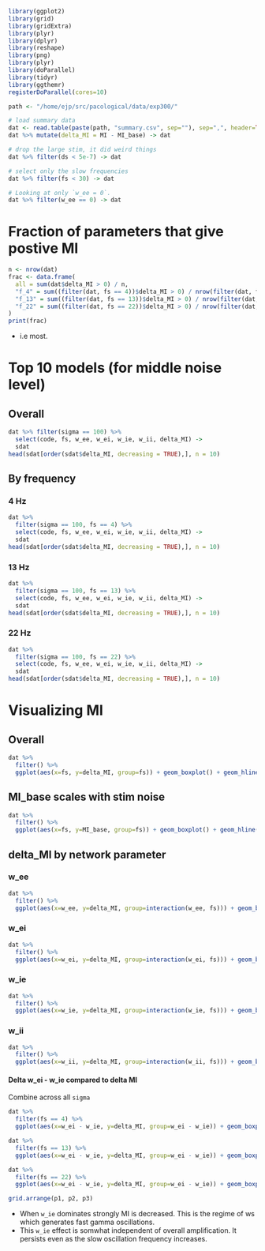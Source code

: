 ```r
library(ggplot2)
library(grid)
library(gridExtra)
library(plyr)
library(dplyr)
library(reshape)
library(png)
library(plyr)
library(doParallel)
library(tidyr)
library(ggthemr)
registerDoParallel(cores=10)

path <- "/home/ejp/src/pacological/data/exp300/"
```

```r
# load summary data
dat <- read.table(paste(path, "summary.csv", sep=""), sep=",", header=TRUE)
dat %>% mutate(delta_MI = MI - MI_base) -> dat

# drop the large stim, it did weird things
dat %>% filter(ds < 5e-7) -> dat

# select only the slow frequencies
dat %>% filter(fs < 30) -> dat

# Looking at only `w_ee = 0`.
dat %>% filter(w_ee == 0) -> dat
```

# Fraction of parameters that give postive MI

```r
n <- nrow(dat)
frac <- data.frame(
  all = sum(dat$delta_MI > 0) / n,
  "f_4" = sum((filter(dat, fs == 4))$delta_MI > 0) / nrow(filter(dat, fs == 4)),
  "f_13" = sum((filter(dat, fs == 13))$delta_MI > 0) / nrow(filter(dat, fs == 13)),
  "f_22" = sum((filter(dat, fs == 22))$delta_MI > 0) / nrow(filter(dat, fs == 22))
)
print(frac)
```

* i.e most.

# Top 10 models (for middle noise level)
## Overall

```r
dat %>% filter(sigma == 100) %>% 
  select(code, fs, w_ee, w_ei, w_ie, w_ii, delta_MI) -> 
  sdat
head(sdat[order(sdat$delta_MI, decreasing = TRUE),], n = 10)
```

## By frequency
### 4 Hz

```r
dat %>% 
  filter(sigma == 100, fs == 4) %>% 
  select(code, fs, w_ee, w_ei, w_ie, w_ii, delta_MI) -> 
  sdat
head(sdat[order(sdat$delta_MI, decreasing = TRUE),], n = 10)
```

### 13 Hz

```r
dat %>% 
  filter(sigma == 100, fs == 13) %>% 
  select(code, fs, w_ee, w_ei, w_ie, w_ii, delta_MI) -> 
  sdat
head(sdat[order(sdat$delta_MI, decreasing = TRUE),], n = 10)
```

### 22 Hz

```r
dat %>% 
  filter(sigma == 100, fs == 22) %>% 
  select(code, fs, w_ee, w_ei, w_ie, w_ii, delta_MI) -> 
  sdat
head(sdat[order(sdat$delta_MI, decreasing = TRUE),], n = 10)
```


# Visualizing MI 
## Overall

```r
dat %>%
  filter() %>%
  ggplot(aes(x=fs, y=delta_MI, group=fs)) + geom_boxplot() + geom_hline(yintercept = 0, color="grey") + theme_classic() + facet_grid(.~sigma) + xlab("Oscillation frequency")
```

## MI_base scales with stim noise

```r
dat %>%
  filter() %>%
  ggplot(aes(x=fs, y=MI_base, group=fs)) + geom_boxplot() + geom_hline(yintercept = 0, color="grey") + theme_classic() + facet_grid(.~sigma) + xlab("Oscillation frequency")
```

## delta_MI by network parameter
### w_ee

```r
dat %>%
  filter() %>%
  ggplot(aes(x=w_ee, y=delta_MI, group=interaction(w_ee, fs))) + geom_boxplot() + geom_hline(yintercept = 0, color="grey") + theme_classic() + facet_grid(sigma~fs) 
```

### w_ei

```r
dat %>%
  filter() %>%
  ggplot(aes(x=w_ei, y=delta_MI, group=interaction(w_ei, fs))) + geom_boxplot() + geom_hline(yintercept = 0, color="grey") + theme_classic() + facet_grid(sigma~fs) 
```

### w_ie

```r
dat %>%
  filter() %>%
  ggplot(aes(x=w_ie, y=delta_MI, group=interaction(w_ie, fs))) + geom_boxplot() + geom_hline(yintercept = 0, color="grey") + theme_classic() + facet_grid(sigma~fs) 
```

### w_ii

```r
dat %>%
  filter() %>%
  ggplot(aes(x=w_ii, y=delta_MI, group=interaction(w_ii, fs))) + geom_boxplot() + geom_hline(yintercept = 0, color="grey") + theme_classic() + facet_grid(sigma~fs) 
```

#### Delta w_ei - w_ie compared to delta MI

Combine across all `sigma`

```r
dat %>%
  filter(fs == 4) %>%
  ggplot(aes(x=w_ei - w_ie, y=delta_MI, group=w_ei - w_ie)) + geom_boxplot() + geom_vline(xintercept=0, color="grey") + geom_hline(yintercept=0, color="grey") + ylim(-1, 1) + theme_bw() + xlab("") + ggtitle("4 Hz oscillation freq.") -> p1

dat %>%
  filter(fs == 13) %>%
  ggplot(aes(x=w_ei - w_ie, y=delta_MI, group=w_ei - w_ie)) + geom_boxplot() + geom_vline(xintercept=0, color="grey") + geom_hline(yintercept=0, color="grey") + ylim(-1, 1) + theme_bw() + ylab("") + xlab("") + ggtitle("13 Hz oscillation freq.")-> p2

dat %>%
  filter(fs == 22) %>%
  ggplot(aes(x=w_ei - w_ie, y=delta_MI, group=w_ei - w_ie)) + geom_boxplot() + geom_vline(xintercept=0, color="grey") + geom_hline(yintercept=0, color="grey") + ylim(-1, 1) + theme_bw() + ylab("") + ggtitle("22 Hz oscillation freq.")-> p3

grid.arrange(p1, p2, p3)
```

* When `w_ie` dominates strongly MI is decreased. This is the regime of ws which generates fast gamma oscillations.
* This `w_ie` effect is somwhat independent of overall amplification. It persists even as the slow oscillation frequency increases.
